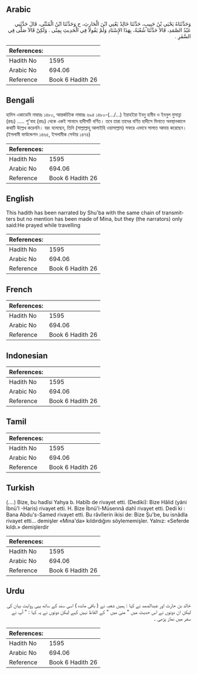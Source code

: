 ## Arabic


<div dir="rtl" lang="ar" style={{fontSize:'larger',backgroundColor:'#f8f9fa',padding:20}}>
وَحَدَّثَنَاهُ يَحْيَى بْنُ حَبِيبٍ، حَدَّثَنَا خَالِدٌ يَعْنِي ابْنَ الْحَارِثِ، ح وَحَدَّثَنَا ابْنُ الْمُثَنَّى، قَالَ حَدَّثَنِي عَبْدُ الصَّمَدِ، قَالاَ حَدَّثَنَا شُعْبَةُ، بِهَذَا الإِسْنَادِ وَلَمْ يَقُولاَ فِي الْحَدِيثِ بِمِنًى ‏.‏ وَلَكِنْ قَالاَ صَلَّى فِي السَّفَرِ ‏.‏
</div>
<div style={{backgroundColor:'#f8f9fa',padding:20, marginBottom: 10}}><table> <thead> <tr> <th>References:</th> <th></th> </tr> </thead> <tbody><tr><td>Hadith No</td><td>1595</td></tr><tr><td>Arabic No</td><td>694.06</td></tr><tr><td>Reference</td><td>Book 6 Hadith 26</td></tr></tbody></table></div>

## Bengali


<div dir="ltr" lang="bn" style={{fontSize:'larger',backgroundColor:'#f8f9fa',padding:20}}>
হাদিস একাডেমি নাম্বারঃ ১৪৮০, আন্তর্জাতিক নাম্বারঃ ৬৯৪ ১৪৮০-(.../...) ইয়াহইয়া ইবনু হাবীব ও ইবনুল মুসান্না (রহঃ) ..... শু'বাহ (রহঃ) থেকে একই সানাদে হাদীসটি বর্ণিত। তবে তারা তাদের বর্ণিত হাদীসে মিনাতে অবস্থানকালে কথাটি উল্লেখ করেননি। বরং বলেছেন, তিনি (সাল্লাল্লাহু আলাইহি ওয়াসাল্লাম) সফরে এভাবে সালাত আদায় করেছেন। (ইসলামী ফাউন্ডেশন ১৪৬৫, ইসলামীক সেন্টার ১৪৭৪)
</div>
<div style={{backgroundColor:'#f8f9fa',padding:20, marginBottom: 10}}><table> <thead> <tr> <th>References:</th> <th></th> </tr> </thead> <tbody><tr><td>Hadith No</td><td>1595</td></tr><tr><td>Arabic No</td><td>694.06</td></tr><tr><td>Reference</td><td>Book 6 Hadith 26</td></tr></tbody></table></div>

## English


<div dir="ltr" lang="en" style={{fontSize:'larger',backgroundColor:'#f8f9fa',padding:20}}>
This hadith has been narrated by Shu'ba with the same chain of transmitters but no mention has been made of Mina, but they (the narrators) only said:He prayed while travelling
</div>
<div style={{backgroundColor:'#f8f9fa',padding:20, marginBottom: 10}}><table> <thead> <tr> <th>References:</th> <th></th> </tr> </thead> <tbody><tr><td>Hadith No</td><td>1595</td></tr><tr><td>Arabic No</td><td>694.06</td></tr><tr><td>Reference</td><td>Book 6 Hadith 26</td></tr></tbody></table></div>

## French


<div dir="ltr" lang="fr" style={{fontSize:'larger',backgroundColor:'#f8f9fa',padding:20}}>

</div>
<div style={{backgroundColor:'#f8f9fa',padding:20, marginBottom: 10}}><table> <thead> <tr> <th>References:</th> <th></th> </tr> </thead> <tbody><tr><td>Hadith No</td><td>1595</td></tr><tr><td>Arabic No</td><td>694.06</td></tr><tr><td>Reference</td><td>Book 6 Hadith 26</td></tr></tbody></table></div>

## Indonesian


<div dir="ltr" lang="id" style={{fontSize:'larger',backgroundColor:'#f8f9fa',padding:20}}>

</div>
<div style={{backgroundColor:'#f8f9fa',padding:20, marginBottom: 10}}><table> <thead> <tr> <th>References:</th> <th></th> </tr> </thead> <tbody><tr><td>Hadith No</td><td>1595</td></tr><tr><td>Arabic No</td><td>694.06</td></tr><tr><td>Reference</td><td>Book 6 Hadith 26</td></tr></tbody></table></div>

## Tamil


<div dir="ltr" lang="ta" style={{fontSize:'larger',backgroundColor:'#f8f9fa',padding:20}}>

</div>
<div style={{backgroundColor:'#f8f9fa',padding:20, marginBottom: 10}}><table> <thead> <tr> <th>References:</th> <th></th> </tr> </thead> <tbody><tr><td>Hadith No</td><td>1595</td></tr><tr><td>Arabic No</td><td>694.06</td></tr><tr><td>Reference</td><td>Book 6 Hadith 26</td></tr></tbody></table></div>

## Turkish


<div dir="ltr" lang="tr" style={{fontSize:'larger',backgroundColor:'#f8f9fa',padding:20}}>
(….) Bize, bu hadîsi Yahya b. Habîb de rivayet etti. (Dediki): Bize Hâlid (yâni İbnü'l -Haris) rivayet etti. H. Bize İbnü'l-Müsennâ dahî rivayet etti. Dedi ki : Bana Abdu's-Samed rivayet etti. Bu râvîlerin ikisi de: Bize Şu'be, bu isnâdla rivayet etti... demişler «Mina'da» kıldırdığını söylememişler. Yalnız: «Seferde kıldı.» demişlerdir
</div>
<div style={{backgroundColor:'#f8f9fa',padding:20, marginBottom: 10}}><table> <thead> <tr> <th>References:</th> <th></th> </tr> </thead> <tbody><tr><td>Hadith No</td><td>1595</td></tr><tr><td>Arabic No</td><td>694.06</td></tr><tr><td>Reference</td><td>Book 6 Hadith 26</td></tr></tbody></table></div>

## Urdu


<div dir="rtl" lang="ur" style={{fontSize:'larger',backgroundColor:'#f8f9fa',padding:20}}>
خالد بن حارث اور عبدالصمد نے کہا : ہمیں شعبہ نے ( باقی ماندہ ) اسی سند کے ساتھ یہی روایت بیان کی لیکن ان دونوں نے اس حدیث میں " منیٰ میں " کے الفاظ نہیں کہے لیکن دونوں نے یہ کہا : " آپ نے سفر میں نماز پڑھی ۔
</div>
<div style={{backgroundColor:'#f8f9fa',padding:20, marginBottom: 10}}><table> <thead> <tr> <th>References:</th> <th></th> </tr> </thead> <tbody><tr><td>Hadith No</td><td>1595</td></tr><tr><td>Arabic No</td><td>694.06</td></tr><tr><td>Reference</td><td>Book 6 Hadith 26</td></tr></tbody></table></div>